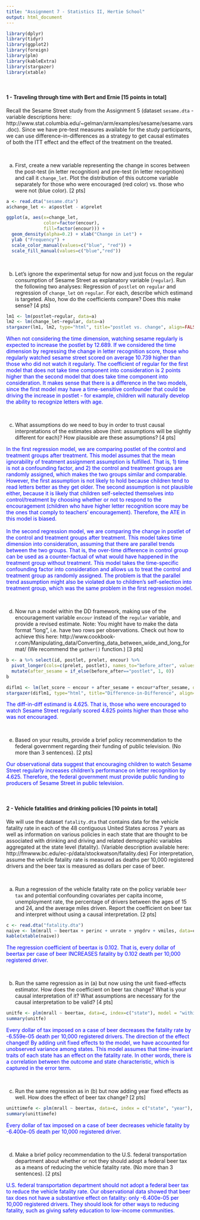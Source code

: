 ```yaml
---
title: "Assignment 7 - Statistics II, Hertie School"
output: html_document
---
```



```r
library(dplyr)
library(tidyr) 
library(ggplot2) 
library(foreign)
library(plm) 
library(kableExtra) 
library(stargazer)
library(xtable)
```

<br>

#### 1 - Traveling through time with Bert and Ernie [15 points in total]

Recall the Sesame Street study from the Assignment 5 (dataset `sesame.dta` - variable descriptions here: http://www.stat.columbia.edu/~gelman/arm/examples/sesame/sesame.vars.doc). Since we have pre-test measures available for the study participants, we can use difference-in-differences as a strategy to get causal estimates of both the ITT effect and the effect of the treatment on the treated.

<br> 

(a) First, create a new variable representing the change in scores between the post-test (in letter recognition) and pre-test (in letter recognition) and call it `change_let`. Plot the distribution of this outcome variable separately for those who were encouraged (red color) vs. those who were not (blue color). [2 pts]

```r
a <- read.dta("sesame.dta")
a$change_let <- a$postlet - a$prelet

ggplot(a, aes(x=change_let,
              color=factor(encour),
              fill=factor(encour))) +
  geom_density(alpha=0.2) + xlab("Change in Let") + 
  ylab ("Frequency") + 
  scale_color_manual(values=c("blue", "red")) +
  scale_fill_manual(values=c("blue","red")) 

```

<br>

(b) Let's ignore the experimental setup for now and just focus on the regular consumption of Sesame Street as explanatory variable (`regular`). Run the following two analyses: Regression of `postlet` on `regular` and regression of `change_let` on `regular`. For each, describe which estimand is targeted. Also, how do the coefficients compare? Does this make sense? [4 pts]
<div align="center">
```r

lm1 <- lm(postlet~regular, data=a)
lm2 <- lm(change_let~regular, data=a)
stargazer(lm1, lm2, type="html", title="postlet vs. change", align=FALSE, out="postvschange.html")

```
</div>
<div style="color:blue">
When not considering the time dimension, watching sesame regularly is expected to increase the postlet by 12.689. If we considered the time dimension by regressing the change in letter recognition score, those who regularly watched sesame street scored on average 10.739 higher than those who did not watch it regularly. The coefficient of regular for the first model that does not take time component into consideration is 2 points higher than the second model that does take time component into consideration. It makes sense that there is a difference in the two models, since the first model may have a time-sensitive confounder that could be driving the increase in postlet - for example, children will naturally develop the ability to recognize letters with age.     
</div>

<br> 

(c) What assumptions do we need to buy in order to trust causal interpretations of the estimates above (hint: assumptions will be slightly different for each)? How plausible are these assumptions? [4 pts]

<div style="color:blue">
In the first regression model, we are comparing postlet of the control and treatment groups after treatment. This model assumes that the mean ignorability of treatment assignment assumption is fulfilled. That is, 1) time is not a confounding factor, and 2) the control and treatment groups are randomly assigned, which makes the two groups similar and comparable. However, the first assumption is not likely to hold because children tend to read letters better as they get older. The second assumption is not plausible either, because it is likely that children self-selected themselves into control/treatment by choosing whether or not to respond to the encouragement (children who have higher letter recognition score may be the ones that comply to teachers' encouragement). Therefore, the ATE in this model is biased. 
<br>
<br>
In the second regression model, we are comparing the change in postlet of the control and treatment groups after treatment. This model takes time dimension into consideration, assuming that there are parallel trends between the two groups. That is, the over-time difference in control group can be used as a counter-factual of what would have happened in the treatment group without treatment. This model takes the time-specific confounding factor into consideration and allows us to treat the control and treatment group as randomly assigned. The problem is that the parallel trend assumption might also be violated due to children's self-selection into treatment group, which was the same problem in the first regression model. 

</div>

<br>

(d) Now run a model within the DD framework, making use of the encouragement variable `encour` instead of the `regular` variable, and provide a revised estimate. Note: You might have to make the data format "long", i.e. have two rows per observations. Check out how to achieve this here: http://www.cookbook-r.com/Manipulating_data/Converting_data_between_wide_and_long_format/ (We  recommend the `gather()` function.) [3 pts]

<div align="center">
```r

b <- a %>% select(id, postlet, prelet, encour) %>% 
  pivot_longer(cols=c(prelet, postlet), names_to="before_after", values_to="let_score") %>% 
  mutate(after_sesame = if_else(before_after=="postlet", 1, 0))
b

diflm1 <- lm(let_score ~ encour + after_sesame + encour*after_sesame, data=b)
stargazer(diflm1, type="html", title="Difference-in-Difference", align=FALSE, out="diffindiff.html")

```
</div>
<div style="color:blue">
The diff-in-diff estimand is 4.625. That is, those who were encouraged to watch Sesame Street regularly scored 4.625 points higher than those who was not encouraged. 
</div>
<br> 

(e) Based on your results, provide a brief policy recommendation to the federal government regarding their funding of public television. (No more than 3 sentences). [2 pts]

<div style="color:blue">
Our observational data suggest that encouraging children to watch Sesame Street regularly increases children's performance on letter recognition by 4.625. Therefore, the federal government must provide public funding to producers of Sesame Street in public television. 
</div>


<br>

#### 2 - Vehicle fatalities and drinking policies [10 points in total]

We will use the dataset `fatality.dta` that contains data for the vehicle fatality rate in each of the 48 contiguous United States across 7 years as well as information on various policies in each state that are thought to be associated with drinking and driving and related demographic variables aggregated at the state level (fatality). (Variable description available here: http://fmwww.bc.edu/ec-p/data/stockwatson/fatality.des) For interpretation, assume the vehicle fatality rate is measured as deaths per 10,000 registered drivers and the beer tax is measured as dollars per case of beer.

<br>

(a) Run a regression of the vehicle fatality rate on the policy variable `beer tax` and potential confounding covariates per capita income, unemployment rate, the percentage of drivers between the ages of 15 and 24, and the average miles driven. Report the coefficient on beer tax and interpret without using a causal interpretation. [2 pts]

<div align="center">
```r
c <- read.dta("fatality.dta")
naive <- lm(mrall ~ beertax + perinc + unrate + yngdrv + vmiles, data=c)
kable(xtable(naive))

```
</div>
<div style="color:blue">
The regression coefficient of beertax is 0.102. That is, every dollar of beertax per case of beer INCREASES fatality by 0.102 death per 10,000 registered driver. 
</div>

<br>

(b) Run the same regression as in (a) but now using the unit fixed-effects estimator. How does the coefficient on beer tax change? What is your causal interpretation of it? What assumptions are necessary for the causal interpretation to be valid? [4 pts]
<div align="center">
```r
unitfe <- plm(mrall ~ beertax, data=c, index=c("state"), model = "within")
summary(unitfe)

```
</div>
<div style="color:blue">
Every dollar of tax imposed on a case of beer decreases the fatality rate by -6.559e-05 death per 10,000 registered drivers. The direction of the effect changed! By adding unit fixed effects to the model, we have accounted for unobserved variance among states. This model assumes that time-invariant traits of each state has an effect on the fatality rate. In other words, there is a correlation between the outcome and state characteristic, which is captured in the error term.

</div>

<br>

(c) Run the same regression as in (b) but now adding year fixed effects as well. How does the effect of beer tax change? [2 pts]
<div align="center">
```r

unittimefe <- plm(mrall ~ beertax, data=c, index = c("state", "year"),  model = "within", effect = "twoways")
summary(unittimefe)

```
</div>
<div style="color:blue">
Every dollar of tax imposed on a case of beer decreases vehicle fatality by -6.400e-05 death per 10,000 registered driver. 
</div>

<br> 

(d) Make a brief policy recommendation to the U.S. federal transportation department about whether or not they should adopt a federal beer tax as a means of reducing the vehicle fatality rate. (No more than 3 sentences). [2 pts]

<div style="color:blue">
U.S. federal transportation department should not adopt a federal beer tax to reduce the vehicle fatality rate. Our observational data showed that beer tax does not have a substantive effect on fatality: only -6.400e-05 per 10,000 registered drivers. They should look for other ways to reducing fatality, such as giving safety education to low-income communities. 
</div>



